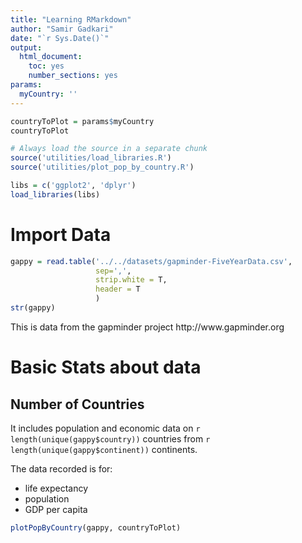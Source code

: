 ```yaml
---
title: "Learning RMarkdown"
author: "Samir Gadkari"
date: "`r Sys.Date()`"
output: 
  html_document:
    toc: yes
    number_sections: yes
params:
  myCountry: ''
---
```

```r
countryToPlot = params$myCountry
countryToPlot
```

```r

# Always load the source in a separate chunk
source('utilities/load_libraries.R')
source('utilities/plot_pop_by_country.R')

```
```r

libs = c('ggplot2', 'dplyr')
load_libraries(libs)

```

# Import Data
```r

gappy = read.table('../../datasets/gapminder-FiveYearData.csv', 
                   sep=',',
                   strip.white = T,
                   header = T
                   )
str(gappy)

```

This is data from the gapminder project http://www.gapminder.org

# Basic Stats about data
## Number of Countries
It includes population and economic data on `r length(unique(gappy$country))` countries from `r length(unique(gappy$continent))` continents.

The data recorded is for:

* life expectancy
* population
* GDP per capita
```r
plotPopByCountry(gappy, countryToPlot)
```



